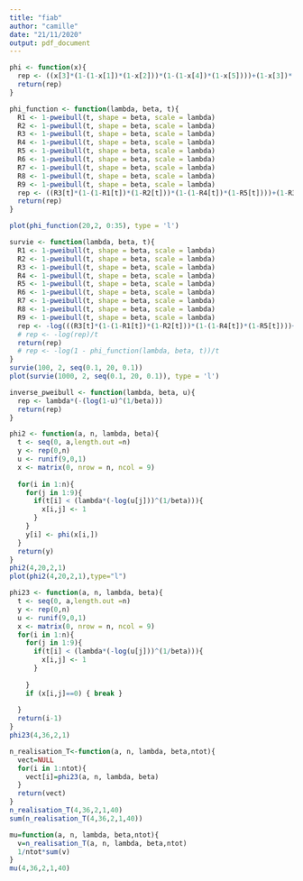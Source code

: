 ```yaml
---
title: "fiab"
author: "camille"
date: "21/11/2020"
output: pdf_document
---
```


```r
phi <- function(x){
  rep <- ((x[3]*(1-(1-x[1])*(1-x[2]))*(1-(1-x[4])*(1-x[5])))+(1-x[3])*(1-(1-x[1]*x[4])*(1-x[2]*x[5])))*(1-(1-x[6]*x[7])*(1-x[8])*(1-x[9]))
  return(rep)
}
```

```r
phi_function <- function(lambda, beta, t){
  R1 <- 1-pweibull(t, shape = beta, scale = lambda)
  R2 <- 1-pweibull(t, shape = beta, scale = lambda)
  R3 <- 1-pweibull(t, shape = beta, scale = lambda)
  R4 <- 1-pweibull(t, shape = beta, scale = lambda)
  R5 <- 1-pweibull(t, shape = beta, scale = lambda)
  R6 <- 1-pweibull(t, shape = beta, scale = lambda)
  R7 <- 1-pweibull(t, shape = beta, scale = lambda)
  R8 <- 1-pweibull(t, shape = beta, scale = lambda)
  R9 <- 1-pweibull(t, shape = beta, scale = lambda)
  rep <- ((R3[t]*(1-(1-R1[t])*(1-R2[t]))*(1-(1-R4[t])*(1-R5[t])))+(1-R3[t])*(1-(1-R1[t]*R4[t])*(1-R2[t]*R5[t])))*(1-(1-R6[t]*R7[t])*(1-R8[t])*(1-R9[t]))
  return(rep)
}

```

```r
plot(phi_function(20,2, 0:35), type = 'l')
```

```r
survie <- function(lambda, beta, t){
  R1 <- 1-pweibull(t, shape = beta, scale = lambda)
  R2 <- 1-pweibull(t, shape = beta, scale = lambda)
  R3 <- 1-pweibull(t, shape = beta, scale = lambda)
  R4 <- 1-pweibull(t, shape = beta, scale = lambda)
  R5 <- 1-pweibull(t, shape = beta, scale = lambda)
  R6 <- 1-pweibull(t, shape = beta, scale = lambda)
  R7 <- 1-pweibull(t, shape = beta, scale = lambda)
  R8 <- 1-pweibull(t, shape = beta, scale = lambda)
  R9 <- 1-pweibull(t, shape = beta, scale = lambda)
  rep <- -log(((R3[t]*(1-(1-R1[t])*(1-R2[t]))*(1-(1-R4[t])*(1-R5[t])))+(1-R3[t])*(1-(1-R1[t]*R4[t])*(1-R2[t]*R5[t])))*(1-(1-R6[t]*R7[t])*(1-R8[t])*(1-R9[t]))/t)
  # rep <- -log(rep)/t
  return(rep)
  # rep <- -log(1 - phi_function(lambda, beta, t))/t
}
survie(100, 2, seq(0.1, 20, 0.1))
plot(survie(1000, 2, seq(0.1, 20, 0.1)), type = 'l')
```


```r

inverse_pweibull <- function(lambda, beta, u){
  rep <- lambda*(-(log(1-u)^(1/beta)))
  return(rep)
}

phi2 <- function(a, n, lambda, beta){
  t <- seq(0, a,length.out =n)
  y <- rep(0,n)
  u <- runif(9,0,1)
  x <- matrix(0, nrow = n, ncol = 9)
  
  for(i in 1:n){
    for(j in 1:9){
      if(t[i] < (lambda*(-log(u[j]))^(1/beta))){
        x[i,j] <- 1
      }
    }
    y[i] <- phi(x[i,])
  }
  return(y)
}
phi2(4,20,2,1)
plot(phi2(4,20,2,1),type="l")
```


```r
phi23 <- function(a, n, lambda, beta){
  t <- seq(0, a,length.out =n)
  y <- rep(0,n)
  u <- runif(9,0,1)
  x <- matrix(0, nrow = n, ncol = 9)
  for(i in 1:n){
    for(j in 1:9){
      if(t[i] < (lambda*(-log(u[j]))^(1/beta))){
        x[i,j] <- 1
      }
      
    }
    if (x[i,j]==0) { break }
    
  }
  return(i-1)
}
phi23(4,36,2,1)
```

```r
n_realisation_T<-function(a, n, lambda, beta,ntot){
  vect=NULL
  for(i in 1:ntot){
    vect[i]=phi23(a, n, lambda, beta)
  }
  return(vect)
}
n_realisation_T(4,36,2,1,40)
sum(n_realisation_T(4,36,2,1,40))

mu=function(a, n, lambda, beta,ntot){
  v=n_realisation_T(a, n, lambda, beta,ntot)
  1/ntot*sum(v)
}
mu(4,36,2,1,40)
```
